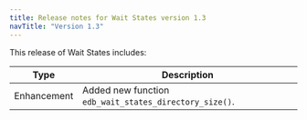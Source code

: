 ```yaml
---
title: Release notes for Wait States version 1.3
navTitle: "Version 1.3"
---
```


This release of Wait States includes:

| Type        | Description                                             |
|-------------|---------------------------------------------------------|
| Enhancement | Added new function `edb_wait_states_directory_size()`.  |        